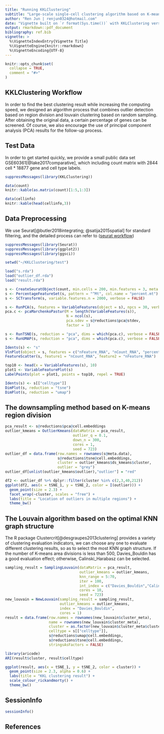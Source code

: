```yaml
---
title: "Running KKLClustering"
subtitle: "Large-scale single-cell clustering algorithm based on K-means and optimal graph structure"
author: "Ren Jun | renjun0324@hotmail.com"
date: "Vignette built on `r format(Sys.time())` with KKLClustering version `r packageVersion('KKLClustering')`. "
output: rmarkdown::pdf_document
bibliography: ref.bib
vignette: >
  %\VignetteIndexEntry{Vignette Title}
  %\VignetteEngine{knitr::rmarkdown}
  %\VignetteEncoding{UTF-8}
---
```


```r
knitr::opts_chunk$set(
  collapse = TRUE,
  comment = "#>"
)
```

## KKLClustering Workflow

In order to find the best clustering result while increasing the computing speed, we designed an algorithm process that combines outlier detection based on region division and louvain clustering based on random sampling. After obtaining the original data, a certain percentage of genes can be screened. Of course, we also encourage the use of principal component analysis (PCA) results for the follow-up process. 

## Test Data
In order to get started quickly, we provide a small public data set GSE60361[@lake2017comparative], which including count matrix with 2844 cell * 18877 gene and cell type labels.
```r
suppressMessages(library(KKLClustering))

data(count)
knitr::kable(as.matrix(count)[1:5,1:3])

data(cellinfo)
knitr::kable(head(cellinfo,3))

```

## Data Preprocessing
We use Seurat[@butler2018integrating; @satija2015spatial] for standard filtering, and the detailed process can refer to
([seurat workflow](https://twitter.com/hadleywickham/status/504368538874703872))

```r
suppressMessages(library(Seurat))
suppressMessages(library(ggplot2))
suppressMessages(library(ggsci))

setwd("~/KKLClustering/test")

load("s.rda")
load("outlier_df.rda")
load("result.rda")
```

```r
s <- CreateSeuratObject(count, min.cells = 200, min.features = 3, meta.data = cellinfo)
s <- PercentageFeatureSet(s, pattern = "^Mt", col.name = "percent.mt")
s <- SCTransform(s, variable.features.n = 2000, verbose = FALSE)

s <- RunPCA(s, features = VariableFeatures(object = s), npcs = 30, verbose = FALSE)
pca.c <- pcaMarchenkoPastur(M = length(VariableFeatures(s)),
                            N = ncol(s),
                            pca.sdev = s@reductions$pca@stdev,
                            factor = 1)

s <- RunTSNE(s, reduction = "pca", dims = which(pca.c), verbose = FALSE)
s <- RunUMAP(s, reduction = "pca", dims = which(pca.c), verbose = FALSE)
```

```r
Idents(s) <- "s"
VlnPlot(object = s, features = c("nFeature_RNA", "nCount_RNA", "percent.mt"))
FeatureScatter(s, feature1 = "nCount_RNA", feature2 = "nFeature_RNA")

top10 <- head(x = VariableFeatures(s), 10)
plot1 <- VariableFeaturePlot(s)
LabelPoints(plot = plot1, points = top10, repel = TRUE)

Idents(s) <- s[["celltype"]]
DimPlot(s, reduction = "tsne")
DimPlot(s, reduction = "umap")
```

## The downsampling method based on K-means region division
```r
pca_result <- s@reductions$pca@cell.embeddings
outlier_kmeans = OutlierKmeans(dataMatrix = pca_result,
                               outlier_q = 0.1,
                               down_n = 300,
                               cores = 1,
                               seed = 723)
outlier_df = data.frame(row.names = rownames(s@meta.data),
                        s@reductions$tsne@cell.embeddings,
                        cluster = outlier_kmeans$ds_kmeans$cluster,
                        outlier = "grey")
outlier_df[unlist(outlier_kmeans$outlier),"outlier"] = "red"

```

```r
df2 <- outlier_df %>% dplyr::filter(cluster %in% c(2,3,40,212))
ggplot(df2, aes(x = tSNE_1, y = tSNE_2, color = I(outlier))) + 
  geom_point(size = 2.3) + 
  facet_wrap(~cluster, scales = "free") +
  labs(title = "Location of outliers in multiple regions") + 
  theme_bw()
```

## The Louvain algorithm based on the optimal KNN graph structure
The R package Clustercrit[@desgraupes2013clustering] provides a variety of clustering evaluation indicators, we can choose any one to evaluate different clustering results, so as to select the most KNN graph structure.
If the number of K-means area divisions is less than 500, Davies_Bouldin has a good evaluation effect; otherwise, Calinski_Harabasz can be selected.
```r
sampling_result = SamplingLouvain(dataMatrix = pca_result,
                                  outlier_kmeans = outlier_kmeans,
                                  knn_range = 5:70,
                                  iter = 100,
                                  int_index = c("Davies_Bouldin","Calinski_Harabasz"),
                                  cores = 10,
                                  seed = 723)
new_louvain = NewLouvain(sampling_result = sampling_result,
                         outlier_kmeans = outlier_kmeans,
                         index = "Davies_Bouldin",
                         cores = 1)
result = data.frame(row.names = rownames(new_louvain$cluster_meta),
                    name = rownames(new_louvain$cluster_meta),
                    cluster = as.factor(new_louvain$cluster_meta$cluster),
                    celltype = s[["celltype"]],
                    s@reductions$umap@cell.embeddings,
                    s@reductions$tsne@cell.embeddings,
                    stringsAsFactors = FALSE)
```

```r

library(aricode)
ARI(result$cluster, result$celltype)

ggplot(result, aes(x = tSNE_1, y = tSNE_2, color = cluster)) + 
  geom_point(size = 2.3, alpha = 0.6) + 
  labs(title = "KKL clustering result") + 
  scale_colour_rickandmorty() + 
  theme_bw() 

```

## SessionInfo
```r
sessionInfo()
```

## References

